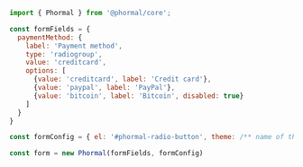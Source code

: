 ```js copy
import { Phormal } from '@phormal/core';

const formFields = {
  paymentMethod: {
    label: 'Payment method',
    type: 'radiogroup',
    value: 'creditcard',
    options: [
      {value: 'creditcard', label: 'Credit card'},
      {value: 'paypal', label: 'PayPal'},
      {value: 'bitcoin', label: 'Bitcoin', disabled: true}
    ]
  }
}

const formConfig = { el: '#phormal-radio-button', theme: /** name of theme */ }

const form = new Phormal(formFields, formConfig)
```